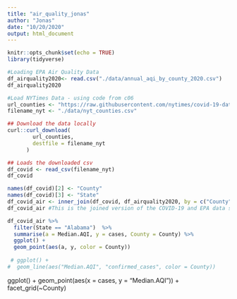 ```yaml
---
title: "air_quality_jonas"
author: "Jonas"
date: "10/20/2020"
output: html_document
---
```


```r
knitr::opts_chunk$set(echo = TRUE)
library(tidyverse)

```



```r

#Loading EPA Air Quality Data
df_airquality2020<- read.csv("./data/annual_aqi_by_county_2020.csv")
df_airquality2020

#Load NYTimes Data - using code from c06
url_counties <- "https://raw.githubusercontent.com/nytimes/covid-19-data/master/live/us-counties.csv"
filename_nyt <- "./data/nyt_counties.csv"

## Download the data locally
curl::curl_download(
        url_counties,
        destfile = filename_nyt
      )

## Loads the downloaded csv
df_covid <- read_csv(filename_nyt)
df_covid
```


```r
names(df_covid)[2] <- "County"
names(df_covid)[3] <- "State"
df_covid_air <- inner_join(df_covid, df_airquality2020, by = c("County", "State"))
df_covid_air #This is the joined version of the COVID-19 and EPA data set

```


```r
df_covid_air %>%
  filter(State == "Alabama")  %>%
  summarise(a = Median.AQI, y = cases, County = County) %>%
  ggplot() +
  geom_point(aes(a, y, color = County))
  
 # ggplot() +
#  geom_line(aes("Median.AQI", "confirmed_cases", color = County))


```


  
  ggplot() +
  geom_point(aes(x = cases, y = "Median.AQI")) +
  facet_grid(~County)





